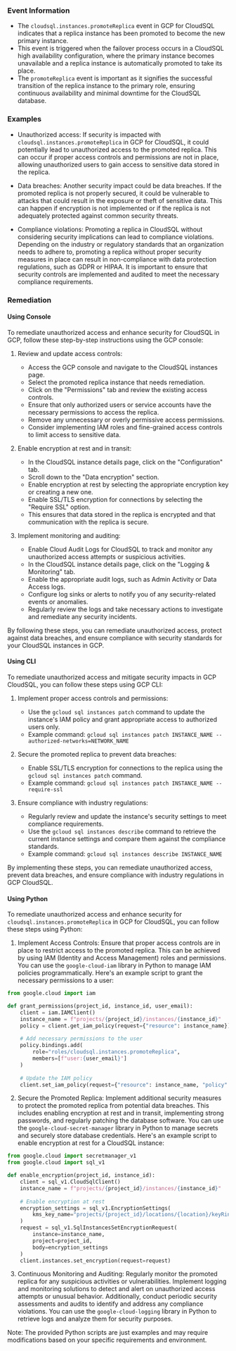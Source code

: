 
### Event Information

- The `cloudsql.instances.promoteReplica` event in GCP for CloudSQL indicates that a replica instance has been promoted to become the new primary instance.
- This event is triggered when the failover process occurs in a CloudSQL high availability configuration, where the primary instance becomes unavailable and a replica instance is automatically promoted to take its place.
- The `promoteReplica` event is important as it signifies the successful transition of the replica instance to the primary role, ensuring continuous availability and minimal downtime for the CloudSQL database.


### Examples

- Unauthorized access: If security is impacted with `cloudsql.instances.promoteReplica` in GCP for CloudSQL, it could potentially lead to unauthorized access to the promoted replica. This can occur if proper access controls and permissions are not in place, allowing unauthorized users to gain access to sensitive data stored in the replica.

- Data breaches: Another security impact could be data breaches. If the promoted replica is not properly secured, it could be vulnerable to attacks that could result in the exposure or theft of sensitive data. This can happen if encryption is not implemented or if the replica is not adequately protected against common security threats.

- Compliance violations: Promoting a replica in CloudSQL without considering security implications can lead to compliance violations. Depending on the industry or regulatory standards that an organization needs to adhere to, promoting a replica without proper security measures in place can result in non-compliance with data protection regulations, such as GDPR or HIPAA. It is important to ensure that security controls are implemented and audited to meet the necessary compliance requirements.

### Remediation

#### Using Console

To remediate unauthorized access and enhance security for CloudSQL in GCP, follow these step-by-step instructions using the GCP console:

1. Review and update access controls:
   - Access the GCP console and navigate to the CloudSQL instances page.
   - Select the promoted replica instance that needs remediation.
   - Click on the "Permissions" tab and review the existing access controls.
   - Ensure that only authorized users or service accounts have the necessary permissions to access the replica.
   - Remove any unnecessary or overly permissive access permissions.
   - Consider implementing IAM roles and fine-grained access controls to limit access to sensitive data.

2. Enable encryption at rest and in transit:
   - In the CloudSQL instance details page, click on the "Configuration" tab.
   - Scroll down to the "Data encryption" section.
   - Enable encryption at rest by selecting the appropriate encryption key or creating a new one.
   - Enable SSL/TLS encryption for connections by selecting the "Require SSL" option.
   - This ensures that data stored in the replica is encrypted and that communication with the replica is secure.

3. Implement monitoring and auditing:
   - Enable Cloud Audit Logs for CloudSQL to track and monitor any unauthorized access attempts or suspicious activities.
   - In the CloudSQL instance details page, click on the "Logging & Monitoring" tab.
   - Enable the appropriate audit logs, such as Admin Activity or Data Access logs.
   - Configure log sinks or alerts to notify you of any security-related events or anomalies.
   - Regularly review the logs and take necessary actions to investigate and remediate any security incidents.

By following these steps, you can remediate unauthorized access, protect against data breaches, and ensure compliance with security standards for your CloudSQL instances in GCP.

#### Using CLI

To remediate unauthorized access and mitigate security impacts in GCP CloudSQL, you can follow these steps using GCP CLI:

1. Implement proper access controls and permissions:
   - Use the `gcloud sql instances patch` command to update the instance's IAM policy and grant appropriate access to authorized users only.
   - Example command: `gcloud sql instances patch INSTANCE_NAME --authorized-networks=NETWORK_NAME`

2. Secure the promoted replica to prevent data breaches:
   - Enable SSL/TLS encryption for connections to the replica using the `gcloud sql instances patch` command.
   - Example command: `gcloud sql instances patch INSTANCE_NAME --require-ssl`

3. Ensure compliance with industry regulations:
   - Regularly review and update the instance's security settings to meet compliance requirements.
   - Use the `gcloud sql instances describe` command to retrieve the current instance settings and compare them against the compliance standards.
   - Example command: `gcloud sql instances describe INSTANCE_NAME`

By implementing these steps, you can remediate unauthorized access, prevent data breaches, and ensure compliance with industry regulations in GCP CloudSQL.

#### Using Python

To remediate unauthorized access and enhance security for `cloudsql.instances.promoteReplica` in GCP for CloudSQL, you can follow these steps using Python:

1. Implement Access Controls: Ensure that proper access controls are in place to restrict access to the promoted replica. This can be achieved by using IAM (Identity and Access Management) roles and permissions. You can use the `google-cloud-iam` library in Python to manage IAM policies programmatically. Here's an example script to grant the necessary permissions to a user:

```python
from google.cloud import iam

def grant_permissions(project_id, instance_id, user_email):
    client = iam.IAMClient()
    instance_name = f"projects/{project_id}/instances/{instance_id}"
    policy = client.get_iam_policy(request={"resource": instance_name})
    
    # Add necessary permissions to the user
    policy.bindings.add(
        role="roles/cloudsql.instances.promoteReplica",
        members=[f"user:{user_email}"]
    )
    
    # Update the IAM policy
    client.set_iam_policy(request={"resource": instance_name, "policy": policy})
```

2. Secure the Promoted Replica: Implement additional security measures to protect the promoted replica from potential data breaches. This includes enabling encryption at rest and in transit, implementing strong passwords, and regularly patching the database software. You can use the `google-cloud-secret-manager` library in Python to manage secrets and securely store database credentials. Here's an example script to enable encryption at rest for a CloudSQL instance:

```python
from google.cloud import secretmanager_v1
from google.cloud import sql_v1

def enable_encryption(project_id, instance_id):
    client = sql_v1.CloudSqlClient()
    instance_name = f"projects/{project_id}/instances/{instance_id}"
    
    # Enable encryption at rest
    encryption_settings = sql_v1.EncryptionSettings(
        kms_key_name="projects/{project_id}/locations/{location}/keyRings/{key_ring}/cryptoKeys/{crypto_key}"
    )
    request = sql_v1.SqlInstancesSetEncryptionRequest(
        instance=instance_name,
        project=project_id,
        body=encryption_settings
    )
    client.instances.set_encryption(request=request)
```

3. Continuous Monitoring and Auditing: Regularly monitor the promoted replica for any suspicious activities or vulnerabilities. Implement logging and monitoring solutions to detect and alert on unauthorized access attempts or unusual behavior. Additionally, conduct periodic security assessments and audits to identify and address any compliance violations. You can use the `google-cloud-logging` library in Python to retrieve logs and analyze them for security purposes.

Note: The provided Python scripts are just examples and may require modifications based on your specific requirements and environment.

